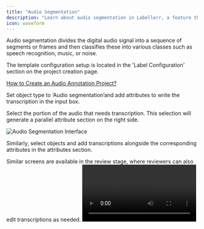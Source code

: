 ```yaml
---
title: "Audio Segmentation"
description: "Learn about audio segmentation in Labellerr, a feature that divides audio signals into segments and classifies them for various applications like speech recognition or music."
icon: waveform
---
```


Audio segmentation divides the digital audio signal into a sequence of segments or frames and then classifies these into various classes such as speech recognition, music, or noise.

<Info>
The template configuration setup is located in the 'Label Configuration' section on the project creation page.

[How to Create an Audio Annotation Project?](/getting-started/create-audio-project)
</Info>

Set object type to ‘Audio segmentation’and add attributes to write the transcription in the input box.

Select the portion of the audio that needs transcription. This selection will generate a parallel attribute section on the right side.

<Frame>
  <img src="https://d24lr4zqs1tgqh.cloudfront.net/3fbc5b74-bd10-4065-bafc-114f5a6a0e8a.jpg" alt="Audio Segmentation Interface" />
</Frame>

Similarly, select objects and add transcriptions alongside the corresponding attributes in the attributes section.

<Note>
Similar screens are available in the review stage, where reviewers can also edit transcriptions as needed.
</Note>

<Video url="https://player.vimeo.com/video/1103041945" />
